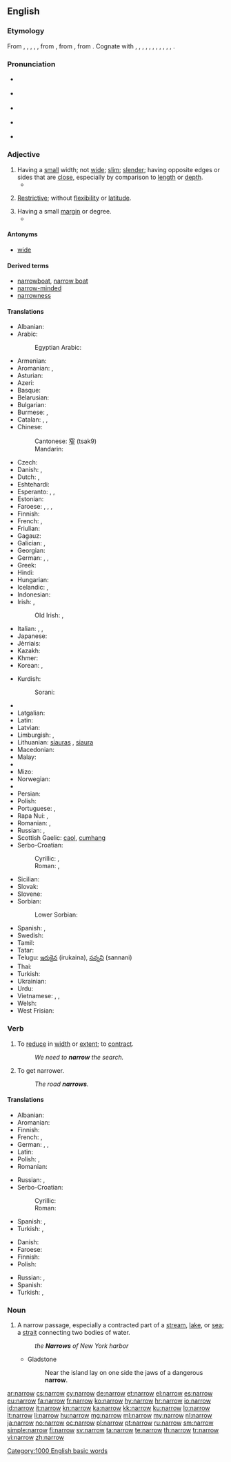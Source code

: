 ==English==

===Etymology===
From {{etyl|enm|en}} {{term|narow|lang=enm}}, {{term|narowe|lang=enm}}, {{term|narewe|lang=enm}}, {{term|narwe|lang=enm}}, {{term|naru|lang=enm}}, from {{etyl|ang|en}} {{term|nearu||narrow, strait, confined, constricted, not spacious, limited, petty; limited, poor, restricted; oppressive, causing anxiety (of that which restricts free action of body or mind), causing or accompanied by difficulty, hardship, oppressive; oppressed, not having free action; strict, severe|lang=ang}}, from {{etyl|gem-pro|en}} {{recons|narwaz||constricted, narrow|lang=gem-pro}}, from {{etyl|ine-pro|en}} {{recons|(s)ner-||to turn, bend, twist, constrict|lang=ine-pro}}. Cognate with {{etyl|sco|-}} {{term|naro|lang=sco}}, {{term|narow|lang=sco}}, {{term|narrow||narrow|lang=sco}}, {{etyl|frr|-}} {{term|naar|lang=frr}}, {{term|noar|lang=frr}}, {{term|noor||narrow|lang=frr}}, {{etyl|fy|-}} {{term|near||narrow|lang=fy}}, {{etyl|nl|-}} {{term|naar||dismal, bleak, ill, sick|lang=nl}}, {{etyl|nds|-}} {{term|naar||dismal, ghastly|lang=nds}}, {{etyl|de|-}} {{term|Narbe||a closed wound, scar|lang=de}}, {{etyl|no|-}} {{term|norve||a clip, staple|lang=no}}, {{etyl|is|-}} {{term||njörva-|narrow-|lang=is|pos=in compounds}}.

===Pronunciation===
* {{a|US}} {{IPA|/ˈnæɹoʊ/|/ˈnɛɹoʊ/|lang=en}}
* {{audio|en-us-ne-narrow.ogg|Audio (US)}} {{qualifier|in accents without the [[w:English-language_vowel_changes_before_historic_/r/#Mary.E2.80.93marry.E2.80.93merry_merger|"Mary, marry, merry" merger]]}}
* {{audio|en-us-narrow.ogg|Audio (US)}} {{qualifier|in accents with the [[w:English-language_vowel_changes_before_historic_/r/#Mary.E2.80.93marry.E2.80.93merry_merger|"Mary, marry, merry" merger]]}}
* {{a|RP}} {{IPA|/ˈnæɹəʊ/|lang=en}}
* {{rhymes|ærəʊ}}

===Adjective===
{{en-adj|narrow|er}}

# Having a [[small]] width; not [[wide]]; [[slim]]; [[slender]]; having opposite edges or sides that are [[close]], especially by comparison to [[length]] or [[depth]].
#*{{quote-book|year=1963|author={{w|Margery Allingham}}|title={{w|The China Governess}}
|chapter=14|url=http://openlibrary.org/works/OL2004261W
|passage=Just under the ceiling there were three lunette windows, heavily barred and blacked out in the normal way by centuries of grime. Their bases were on a level with the pavement outside, a '''narrow''' way which was several feet lower than the road behind the house.}}
#: {{usex|a '''narrow''' hallway}}
# {{context|figuratively|lang=en}} [[restrictive|Restrictive]]; without [[flexibility]] or [[latitude]].
#: {{usex|a '''narrow''' interpretation}}
# Having a small [[margin]] or degree.
#* {{quote-news|year=2011|date=September 18|author=Ben Dirs
|title=Rugby World Cup 2011: England 41-10 Georgia|work=BBC Sport
|url=http://news.bbc.co.uk/sport2/hi/rugby_union/14959055.stm
|passage=As in their '''narrow''' defeat of Argentina last week, England were indisciplined at the breakdown, and if Georgian fly-half Merab Kvirikashvili had remembered his kicking boots, Johnson's side might have been behind at half-time.}}

====Antonyms====
* [[wide]]

====Derived terms====
* [[narrowboat]], [[narrow boat]]
* [[narrow-minded]]
* [[narrowness]]

====Translations====
{{trans-top|having a small width}}
* Albanian: {{t-|sq|ngushtë}}
* Arabic: {{t-|ar|ضيق|tr=ḍáyyiq|sc=Arab}}
*: Egyptian Arabic: {{tø|arz|ضيق|m|tr=dayaʔ|sc=Arab}}
* Armenian: {{t-|hy|նեղ|tr=neġ|sc=Armn}}
* Aromanian: {{t-|rup|strãmtu}}, {{t-|rup|ngustu}}
* Asturian: {{t-|ast|estrechu}}
* Azeri: {{t-|az|dar}}
* Basque: {{t+|eu|estu}}
* Belarusian: {{t-|be|вузкі|tr=vúzki|sc=Cyrl}}
* Bulgarian: {{t+|bg|тесен|tr=tesen}}
* Burmese: {{t+|my|ကျဉ်း|tr=kyin:|sc=Mymr}}, {{t+|my|ကျဉ်းကျပ်|tr=kyin:kyat|sc=Mymr}}
* Catalan: {{t-|ca|estret|m}}, {{t-|ca|estreta|f}}, {{t-|ca|angost}}
* Chinese:
*: Cantonese: [[窄]] (tsak9)
*: Mandarin: {{t-|cmn|窄|tr=zhǎi|sc=Hani}}
* Czech: {{t+|cs|úzký|m}}
* Danish: {{t-|da|snæver}}, {{t-|da|tæt}}
* Dutch: {{t+|nl|nauw}}, {{t|nl|smal}}
* Eshtehardi: {{tø|esh|تینگ|tr=tinga|sc=fa-Arab}}
* Esperanto: {{t-|eo|streta}}, {{t-|eo|mallarĝa}},  {{t-|eo|malvasta}}
* Estonian: {{t-|et|kitsas}}
* Faroese: {{t-|fo|smalur}}, {{t-|fo|trongur}}, {{t-|fo|trongligur}}, {{t-|fo|snævur}}
* Finnish: {{t+|fi|kapea}}
* French: {{t+|fr|étroit|m}}, {{t+|fr|étroite|f}}
* Friulian: {{tø|fur|stret}}
* Gagauz: {{tø|gag|дар|tr=dar}}
* Galician: {{t+|gl|estreito}}, {{t-|gl|angosto}}
* Georgian: {{t-|ka|ვიწრო|tr=vicro|sc=Geor}}
* German: {{t+|de|eng}}, {{t+|de|begrenzt}}, {{t+|de|schmal}}
* Greek: {{t+|el|στενός|m|tr=stenós|sc=Grek}}
* Hindi: {{t+|hi|तंग|tr=tang|sc=Deva}}
* Hungarian: {{t+|hu|szűk}}
* Icelandic: {{t+|is|þröngur}}, {{t+|is|þéttur}}
* Indonesian: {{t+|id|sempit}}
* Irish: {{t-|ga|cúng}}, {{t-|ga|caol}}
*: Old Irish: {{tø|sga|cumung}}, {{tø|sga|cáel}}
* Italian: {{t+|it|stretto|m}}, {{t+|it|stretta|f}}, {{t-|it|angusto}}
* Japanese: {{t+|ja|狭い|tr=[[せまい]], semái|sc=Jpan}}
* Jèrriais: {{tø|roa-jer|êtrait}}
* Kazakh: {{t-|kk|тар|tr=tar|sc=Cyrl}}
* Khmer: {{t+|km|ចង្អៀត|tr=cɑŋʔiet|sc=Khmr}}
* Korean: {{t+|ko|좁은|tr=jobeun|sc=Kore}}, {{t+|ko|좁다|tr=jopda|sc=Kore}}
{{trans-mid}}
* Kurdish:
*: Sorani: {{t+|ku|ته‌سک|tr=task|sc=ku-Arab}}
* {{trreq|lo}}
* Latgalian: {{tø|ltg|šaurs}}
* Latin: {{t-|la|angustus}}
* Latvian: {{t+|lv|šaurs}}
* Limburgish: {{t+|li|nej}}, {{t+|li|smaal}}
* Lithuanian: [[siauras]] {{m}}, [[siaura]] {{f|n}}
* Macedonian: {{t-|mk|тесни|tr=tesni|sc=Cyrl}}
* Malay: {{t-|ms|sempit}}
* {{trreq|ml}}
* Mizo: {{tø|lus|zím}}
* Norwegian: {{t+|no|smal}}
* {{trreq|oc}}
* Persian: {{t+|fa|تنگ|tr=tang|sc=fa-Arab}}
* Polish: {{t+|pl|wąski|m}}
* Portuguese: {{t+|pt|estreito|m}}, {{t+|pt|estreita|f}}
* Rapa Nui: {{tø|rap|rikiriki}}, {{tø|rap|vakavaka}}
* Romanian: {{t-|ro|strâmt}}, {{t-|ro|îngust}}
* Russian: {{t+|ru|узкий|m|tr=úzkij}}, {{t+|ru|тесный|tr=tésnyj|sc=Cyrl}}
* Scottish Gaelic: [[caol]], [[cumhang]]
* Serbo-Croatian:
*: Cyrillic: {{t-|sh|узак|alt=у̏зак|sc=Cyrl}}, {{t-|sh|уски|sc=Cyrl}}
*: Roman: {{t-|sh|uzak|alt=ȕzak}}, {{t-|sh|uski}}
* Sicilian: {{t+|scn|strittu}}
* Slovak: {{t-|sk|úzky}}
* Slovene: {{t+|sl|ozek|m}} <!-- non-lemma: [[ozka]] {{f}}, [[ozko]] {{n}} -->
* Sorbian:
*: Lower Sorbian: {{tø|dsb|wuski}}
* Spanish: {{t+|es|estrecho|m}}, {{t+|es|angosto}}
* Swedish: {{t+|sv|trång}}
* Tamil: {{t+|ta|குறுகிய|sc=Taml}}
* Tatar: {{t-|tt|тыгыз|tr=tığız|sc=Cyrl}}
* Telugu: [[ఇరుకైన]] (irukaina), [[సన్నని]] (sannani)
* Thai: {{t-|th|แคบ|tr=khâeaep|sc=Thai}}
* Turkish: {{t+|tr|dar}}
* Ukrainian: {{t-|uk|вузький|tr=vúz'kyj|sc=Cyrl}}
* Urdu: {{t-|ur|تنگ|tr=tang|sc=ur-Arab}}
* Vietnamese: {{t+|vi|hẹp}}, {{t-|vi|chật hẹp}}, {{t+|vi|eo hẹp}}
* Welsh: {{t+|cy|cul}}
* West Frisian: {{t-|fy|smel}}
{{trans-bottom}}

===Verb===
{{en-verb}}

# {{context|transitive|lang=en}} To [[reduce]] in [[width]] or [[extent]]; to [[contract]].
#: ''We need to '''narrow''' the search.''
# {{context|intransitive|lang=en}} To get narrower.
#: ''The road '''narrows'''.''

====Translations====
{{trans-top|to reduce in width or extent}}
* Albanian: {{t-|sq|ngushtoj}}
* Aromanian: {{t-|rup|ngustedz}}
* Finnish: {{t-|fi|kaventaa}}
* French: {{t+|fr|réduire}}, {{t+|fr|rétrécir}}
* German: {{t+|de|eng}},  {{t+|de|schlank}},  {{t+|de|schmal}}
* Latin: {{t-|la|angusto}}
* Polish: {{t-|pl|zawężać}},  {{t-|pl|zwężać}}
* Romanian: {{t-|ro|îngusta}}
{{trans-mid}}
* Russian: {{t+|ru|сужать|sc=Cyrl|alt=сужа́ть|tr=sužát'}} {{impf}}, {{t+|ru|сузить|sc=Cyrl|alt=су́зить|tr=súzit'}} {{pf.}}
* Serbo-Croatian:
*: Cyrillic: {{t-|sh|сузити|alt=су́зити|sc=Cyrl}}
*: Roman: {{t-|sh|suziti|alt=súziti}}
* Spanish: {{t+|es|estrechar}},  {{t-|es|angostar}}
* Turkish: {{t+|tr|daralmak}},  {{t+|tr|darlaşmak}}
{{trans-bottom}}

{{trans-top|to get narrower}}
* Danish: {{t-|da|snævres}}
* Faroese: {{t-|fo|smalka}}
* Finnish: {{t-|fi|kaventua}}
* Polish: {{t-|pl|zwężać się}}
{{trans-mid}}
* Russian: {{t+|ru|сужаться|sc=Cyrl|alt=сужа́ться|tr=sužát'sja}} {{impf}}, {{t+|ru|сузиться|sc=Cyrl|alt=су́зиться|tr=súzit'sja}} {{pf.}}
* Spanish: {{t+|es|estrecharse}}
* Turkish: {{t+|tr|daralmak}},  {{t+|tr|darlaşmak}}
{{trans-bottom}}

===Noun===
{{en-noun}}

# {{context|chiefly|in the plural|lang=en}} A narrow passage, especially a contracted part of a [[stream]], [[lake]], or [[sea]]; a [[strait]] connecting two bodies of water.
#: ''the '''Narrows''' of New York harbor''
#* Gladstone
#*: Near the island lay on one side the jaws of a dangerous '''narrow'''.

[[Category:1000 English basic words]]

[[ar:narrow]]
[[cs:narrow]]
[[cy:narrow]]
[[de:narrow]]
[[et:narrow]]
[[el:narrow]]
[[es:narrow]]
[[eu:narrow]]
[[fa:narrow]]
[[fr:narrow]]
[[ko:narrow]]
[[hy:narrow]]
[[hr:narrow]]
[[io:narrow]]
[[id:narrow]]
[[it:narrow]]
[[kn:narrow]]
[[ka:narrow]]
[[kk:narrow]]
[[ku:narrow]]
[[lo:narrow]]
[[lt:narrow]]
[[li:narrow]]
[[hu:narrow]]
[[mg:narrow]]
[[ml:narrow]]
[[my:narrow]]
[[nl:narrow]]
[[ja:narrow]]
[[no:narrow]]
[[oc:narrow]]
[[pl:narrow]]
[[pt:narrow]]
[[ru:narrow]]
[[sm:narrow]]
[[simple:narrow]]
[[fi:narrow]]
[[sv:narrow]]
[[ta:narrow]]
[[te:narrow]]
[[th:narrow]]
[[tr:narrow]]
[[vi:narrow]]
[[zh:narrow]]